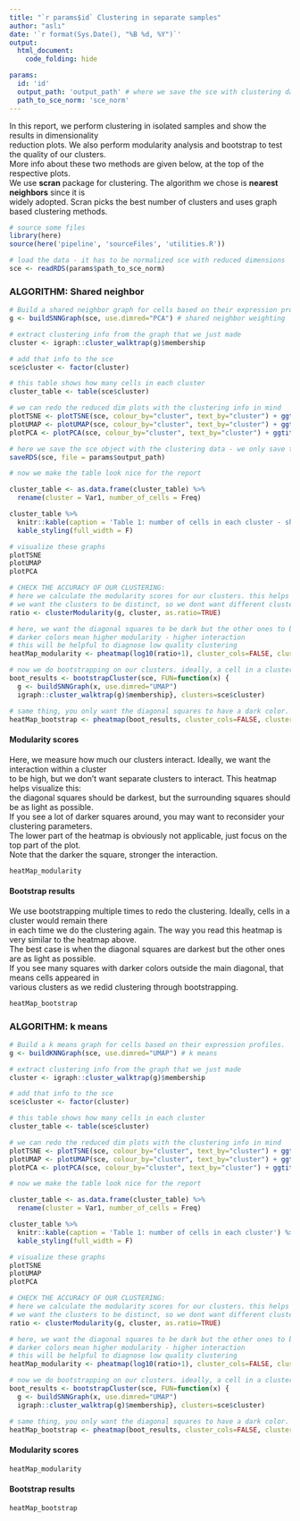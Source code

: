 ```yaml
---
title: "`r params$id` Clustering in separate samples"
author: "aslı"
date: '`r format(Sys.Date(), "%B %d, %Y")`'
output: 
  html_document:
    code_folding: hide

params:
  id: 'id'
  output_path: 'output_path' # where we save the sce with clustering data 
  path_to_sce_norm: 'sce_norm'
---
```

  
In this report, we perform clustering in isolated samples and show the results in dimensionality  
reduction plots. We also perform modularity analysis and bootstrap to test the quality of our clusters.  
More info about these two methods are given below, at the top of the respective plots.  
We use **scran** package for clustering. The algorithm we chose is **nearest neighbors** since it is  
widely adopted. Scran picks the best number of clusters and uses graph based clustering methods.  


```r
# source some files 
library(here)
source(here('pipeline', 'sourceFiles', 'utilities.R'))
```

```r
# load the data - it has to be normalized sce with reduced dimensions 
sce <- readRDS(params$path_to_sce_norm)

```

### ALGORITHM: Shared neighbor
```r
# Build a shared neighbor graph for cells based on their expression profiles.
g <- buildSNNGraph(sce, use.dimred="PCA") # shared neighbor weighting

# extract clustering info from the graph that we just made 
cluster <- igraph::cluster_walktrap(g)$membership

# add that info to the sce 
sce$cluster <- factor(cluster)

# this table shows how many cells in each cluster 
cluster_table <- table(sce$cluster)

# we can redo the reduced dim plots with the clustering info in mind 
plotTSNE <- plotTSNE(sce, colour_by="cluster", text_by="cluster") + ggtitle(paste('TSNE', params$id, sep = '_'))
plotUMAP <- plotUMAP(sce, colour_by="cluster", text_by="cluster") + ggtitle(paste('UMAP', params$id, sep = '_'))
plotPCA <- plotPCA(sce, colour_by="cluster", text_by="cluster") + ggtitle(paste('PCA', params$id, sep = '_'))

```

```r
# here we save the sce object with the clustering data - we only save the shared neighbor clusters 
saveRDS(sce, file = params$output_path)

```

```r
# now we make the table look nice for the report 

cluster_table <- as.data.frame(cluster_table) %>% 
  rename(cluster = Var1, number_of_cells = Freq)

cluster_table %>% 
  knitr::kable(caption = 'Table 1: number of cells in each cluster - shared neighbor ') %>% 
  kable_styling(full_width = F)

```

```r
# visualize these graphs 
plotTSNE
plotUMAP
plotPCA
```

```r
# CHECK THE ACCURACY OF OUR CLUSTERING: 
# here we calculate the modularity scores for our clusters. this helps understand the relationships between clusters. 
# we want the clusters to be distinct, so we dont want different clusters to interact closely. 
ratio <- clusterModularity(g, cluster, as.ratio=TRUE)

# here, we want the diagonal squares to be dark but the other ones to be as light as possible. 
# darker colors mean higher modularity - higher interaction 
# this will be helpful to diagnose low quality clustering 
heatMap_modularity <- pheatmap(log10(ratio+1), cluster_cols=FALSE, cluster_rows=FALSE, col=rev(heat.colors(100)), main = 'modularity')

# now we do bootstrapping on our clusters. ideally, a cell in a cluster should always remain there. 
boot_results <- bootstrapCluster(sce, FUN=function(x) {
  g <- buildSNNGraph(x, use.dimred="UMAP")
  igraph::cluster_walktrap(g)$membership}, clusters=sce$cluster)

# same thing, you only want the diagonal squares to have a dark color. 
heatMap_bootstrap <- pheatmap(boot_results, cluster_cols=FALSE, cluster_rows=FALSE, col=colorRampPalette(c("white", "blue"))(100), main = 'bootstrap')
```


#### Modularity scores 
Here, we measure how much our clusters interact. Ideally, we want the interaction within a cluster  
to be high, but we don't want separate clusters to interact. This heatmap helps visualize this:  
the diagonal squares should be darkest, but the surrounding squares should be as light as possible.  
If you see a lot of darker squares around, you may want to reconsider your clustering parameters.  
The lower part of the heatmap is obviously not applicable, just focus on the top part of the plot.   
Note that the darker the square, stronger the interaction.

```r
heatMap_modularity
```


#### Bootstrap results 
We use bootstrapping multiple times to redo the clustering. Ideally, cells in a cluster would remain there  
in each time we do the clustering again. The way you read this heatmap is very similar to the heatmap above.  
The best case is when the diagonal squares are darkest but the other ones are as light as possible.  
If you see many squares with darker colors outside the main diagonal, that means cells appeared in  
various clusters as we redid clustering through bootstrapping. 

```r
heatMap_bootstrap
```

### ALGORITHM: k means 
```r
# Build a k means graph for cells based on their expression profiles.
g <- buildKNNGraph(sce, use.dimred="UMAP") # k means 

# extract clustering info from the graph that we just made 
cluster <- igraph::cluster_walktrap(g)$membership

# add that info to the sce 
sce$cluster <- factor(cluster)

# this table shows how many cells in each cluster 
cluster_table <- table(sce$cluster)

# we can redo the reduced dim plots with the clustering info in mind 
plotTSNE <- plotTSNE(sce, colour_by="cluster", text_by="cluster") + ggtitle(paste('TSNE', params$id, sep = '_'))
plotUMAP <- plotUMAP(sce, colour_by="cluster", text_by="cluster") + ggtitle(paste('UMAP', params$id, sep = '_'))
plotPCA <- plotPCA(sce, colour_by="cluster", text_by="cluster") + ggtitle(paste('PCA', params$id, sep = '_'))

```




```r
# now we make the table look nice for the report 

cluster_table <- as.data.frame(cluster_table) %>% 
  rename(cluster = Var1, number_of_cells = Freq)

cluster_table %>% 
  knitr::kable(caption = 'Table 1: number of cells in each cluster') %>% 
  kable_styling(full_width = F)

```

```r
# visualize these graphs 
plotTSNE
plotUMAP
plotPCA
```


```r
# CHECK THE ACCURACY OF OUR CLUSTERING: 
# here we calculate the modularity scores for our clusters. this helps understand the relationships between clusters. 
# we want the clusters to be distinct, so we dont want different clusters to interact closely. 
ratio <- clusterModularity(g, cluster, as.ratio=TRUE)

# here, we want the diagonal squares to be dark but the other ones to be as light as possible. 
# darker colors mean higher modularity - higher interaction 
# this will be helpful to diagnose low quality clustering 
heatMap_modularity <- pheatmap(log10(ratio+1), cluster_cols=FALSE, cluster_rows=FALSE, col=rev(heat.colors(100)), main = 'modularity')

# now we do bootstrapping on our clusters. ideally, a cell in a cluster should always remain there. 
boot_results <- bootstrapCluster(sce, FUN=function(x) {
  g <- buildSNNGraph(x, use.dimred="UMAP")
  igraph::cluster_walktrap(g)$membership}, clusters=sce$cluster)

# same thing, you only want the diagonal squares to have a dark color. 
heatMap_bootstrap <- pheatmap(boot_results, cluster_cols=FALSE, cluster_rows=FALSE, col=colorRampPalette(c("white", "blue"))(100), main = 'bootstrap')
```


#### Modularity scores 

```r
heatMap_modularity
```


#### Bootstrap results 

```r
heatMap_bootstrap
```








